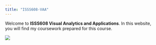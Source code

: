 ```yaml
---
title: "ISSS608-VAA"
---
```


Welcome to **ISSS608 Visual Analytics and Applications**. In this website, you will find my coursework prepared for this course.

![](images/clipboard-2616025174.webp)
